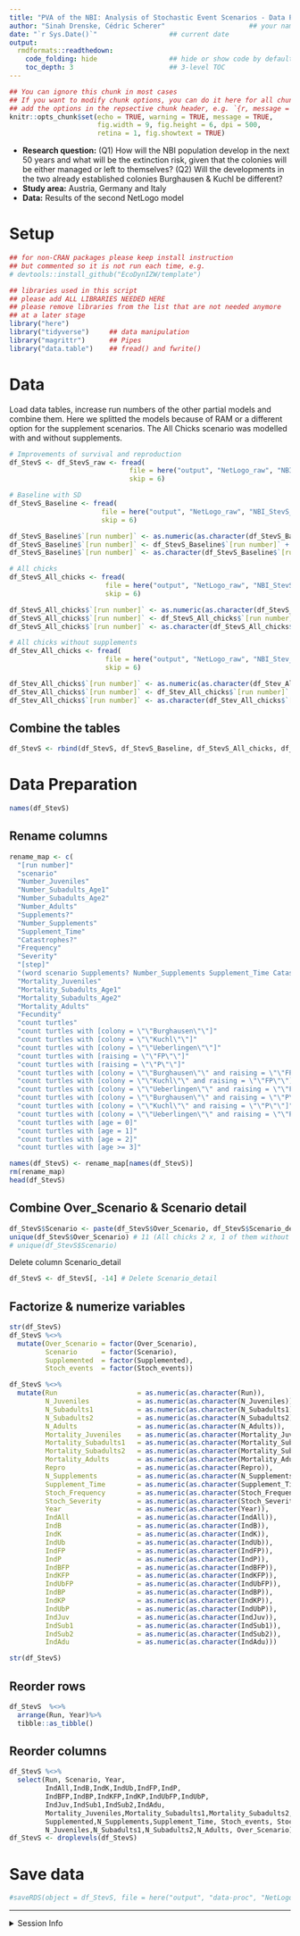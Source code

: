 ```yaml
---
title: "PVA of the NBI: Analysis of Stochastic Event Scenarios - Data Preparation" ## name of your project
author: "Sinah Drenske, Cédric Scherer"                     ## your name(s)
date: "`r Sys.Date()`"                  ## current date
output:
  rmdformats::readthedown:
    code_folding: hide                  ## hide or show code by default?
    toc_depth: 3                        ## 3-level TOC
---
```


```r
## You can ignore this chunk in most cases
## If you want to modify chunk options, you can do it here for all chunks or
## add the options in the repsective chunk header, e.g. `{r, message = FALSE}`
knitr::opts_chunk$set(echo = TRUE, warning = TRUE, message = TRUE,
                      fig.width = 9, fig.height = 6, dpi = 500, 
                      retina = 1, fig.showtext = TRUE)
```

* **Research question:** (Q1) How will the NBI population develop in the next 50 years and what will be the extinction risk, given that the colonies will be either managed or left to themselves? (Q2) Will the developments in the two already established colonies Burghausen & Kuchl be different? 
* **Study area:** Austria, Germany and Italy
* **Data:** Results of the second NetLogo model


# Setup

```r
## for non-CRAN packages please keep install instruction
## but commented so it is not run each time, e.g.
# devtools::install_github("EcoDynIZW/template")

## libraries used in this script
## please add ALL LIBRARIES NEEDED HERE
## please remove libraries from the list that are not needed anymore 
## at a later stage
library("here")
library("tidyverse")     ## data manipulation
library("magrittr")      ## Pipes
library("data.table")    ## fread() and fwrite()
```


# Data
Load data tables, increase run numbers of the other partial models and combine them. Here we splitted the models because of RAM or a different option for the supplement scenarios. The All Chicks scenario was modelled with and without supplements. 
```r
# Improvements of survival and reproduction
df_StevS <- df_StevS_raw <- fread(
                              file = here("output", "NetLogo_raw", "NBI_StevS_Improvements.csv"),
                              skip = 6)

# Baseline with SD 
df_StevS_Baseline <- fread(
                       file = here("output", "NetLogo_raw", "NBI_StevS_Baseline_SD.csv"),
                       skip = 6)

df_StevS_Baseline$`[run number]` <- as.numeric(as.character(df_StevS_Baseline$`[run number]`))
df_StevS_Baseline$`[run number]` <- df_StevS_Baseline$`[run number]` + 70000
df_StevS_Baseline$`[run number]` <- as.character(df_StevS_Baseline$`[run number]`)

# All chicks
df_StevS_All_chicks <- fread(
                        file = here("output", "NetLogo_raw", "NBI_StevS_All_chicks.csv"), 
                        skip = 6)

df_StevS_All_chicks$`[run number]` <- as.numeric(as.character(df_StevS_All_chicks$`[run number]`))
df_StevS_All_chicks$`[run number]` <- df_StevS_All_chicks$`[run number]` + 80000
df_StevS_All_chicks$`[run number]` <- as.character(df_StevS_All_chicks$`[run number]`)

# All chicks without supplements
df_Stev_All_chicks <- fread(
                        file = here("output", "NetLogo_raw", "NBI_Stev_All_chicks_without_Supp.csv"), 
                        skip = 6)

df_Stev_All_chicks$`[run number]` <- as.numeric(as.character(df_Stev_All_chicks$`[run number]`))
df_Stev_All_chicks$`[run number]` <- df_Stev_All_chicks$`[run number]` + 90000
df_Stev_All_chicks$`[run number]` <- as.character(df_Stev_All_chicks$`[run number]`)
```

## Combine the tables
```r
df_StevS <- rbind(df_StevS, df_StevS_Baseline, df_StevS_All_chicks, df_Stev_All_chicks)
```

# Data Preparation
```r
names(df_StevS)
```

## Rename columns
```r
rename_map <- c(
  "[run number]"                                                                      = "Run",
  "scenario"                                                                          = "Over_Scenario",
  "Number_Juveniles"                                                                  = "N_Juveniles",
  "Number_Subadults_Age1"                                                             = "N_Subadults1",
  "Number_Subadults_Age2"                                                             = "N_Subadults2",
  "Number_Adults"                                                                     = "N_Adults",
  "Supplements?"                                                                      = "Supplemented",
  "Number_Supplements"                                                                = "N_Supplements",
  "Supplement_Time"                                                                   = "Supplement_Time",
  "Catastrophes?"                                                                     = "Stoch_events",
  "Frequency"                                                                         = "Stoch_Frequency",
  "Severity"                                                                          = "Stoch_Severity",
  "[step]"                                                                            = "Year",
  "(word scenario Supplements? Number_Supplements Supplement_Time Catastrophes? Frequency Severity)"   = "Scenario_detail",
  "Mortality_Juveniles"                                                               = "Mortality_Juveniles",
  "Mortality_Subadults_Age1"                                                          = "Mortality_Subadults1",
  "Mortality_Subadults_Age2"                                                          = "Mortality_Subadults2",
  "Mortality_Adults"                                                                  = "Mortality_Adults",
  "Fecundity"                                                                         = "Repro",
  "count turtles"                                                                     = "IndAll",
  "count turtles with [colony = \"\"Burghausen\"\"]"                                  = "IndB",
  "count turtles with [colony = \"\"Kuchl\"\"]"                                       = "IndK",
  "count turtles with [colony = \"\"Ueberlingen\"\"]"                                 = "IndUb",
  "count turtles with [raising = \"\"FP\"\"]"                                         = "IndFP",
  "count turtles with [raising = \"\"P\"\"]"                                          = "IndP",
  "count turtles with [colony = \"\"Burghausen\"\" and raising = \"\"FP\"\"]"         = "IndBFP",
  "count turtles with [colony = \"\"Kuchl\"\" and raising = \"\"FP\"\"]"              = "IndKFP",
  "count turtles with [colony = \"\"Ueberlingen\"\" and raising = \"\"FP\"\"]"        = "IndUbFP",
  "count turtles with [colony = \"\"Burghausen\"\" and raising = \"\"P\"\"]"          = "IndBP",
  "count turtles with [colony = \"\"Kuchl\"\" and raising = \"\"P\"\"]"               = "IndKP",
  "count turtles with [colony = \"\"Ueberlingen\"\" and raising = \"\"P\"\"]"         = "IndUbP",
  "count turtles with [age = 0]"                                                      = "IndJuv",
  "count turtles with [age = 1]"                                                      = "IndSub1",
  "count turtles with [age = 2]"                                                      = "IndSub2",
  "count turtles with [age >= 3]"                                                     = "IndAdu")

names(df_StevS) <- rename_map[names(df_StevS)]
rm(rename_map)
head(df_StevS)
```
## Combine Over_Scenario & Scenario detail
```r
df_StevS$Scenario <- paste(df_StevS$Over_Scenario, df_StevS$Scenario_detail, sep = "")
unique(df_StevS$Over_Scenario) # 11 (All chicks 2 x, 1 of them without supplements)
# unique(df_StevS$Scenario)
```

Delete column Scenario_detail
```r
df_StevS <- df_StevS[, -14] # Delete Scenario_detail
```

## Factorize & numerize variables
```r
str(df_StevS)
df_StevS %<>% 
  mutate(Over_Scenario = factor(Over_Scenario),
         Scenario      = factor(Scenario),
         Supplemented  = factor(Supplemented),
         Stoch_events  = factor(Stoch_events))

df_StevS %<>%
  mutate(Run                    = as.numeric(as.character(Run)),
         N_Juveniles            = as.numeric(as.character(N_Juveniles)),
         N_Subadults1           = as.numeric(as.character(N_Subadults1)),
         N_Subadults2           = as.numeric(as.character(N_Subadults2)),
         N_Adults               = as.numeric(as.character(N_Adults)),
         Mortality_Juveniles    = as.numeric(as.character(Mortality_Juveniles)),
         Mortality_Subadults1   = as.numeric(as.character(Mortality_Subadults1)),
         Mortality_Subadults2   = as.numeric(as.character(Mortality_Subadults2)),
         Mortality_Adults       = as.numeric(as.character(Mortality_Adults)),
         Repro                  = as.numeric(as.character(Repro)),
         N_Supplements          = as.numeric(as.character(N_Supplements)),
         Supplement_Time        = as.numeric(as.character(Supplement_Time)),
         Stoch_Frequency        = as.numeric(as.character(Stoch_Frequency)),
         Stoch_Severity         = as.numeric(as.character(Stoch_Severity)),
         Year                   = as.numeric(as.character(Year)),
         IndAll                 = as.numeric(as.character(IndAll)),
         IndB                   = as.numeric(as.character(IndB)),
         IndK                   = as.numeric(as.character(IndK)),
         IndUb                  = as.numeric(as.character(IndUb)),
         IndFP                  = as.numeric(as.character(IndFP)),
         IndP                   = as.numeric(as.character(IndP)),
         IndBFP                 = as.numeric(as.character(IndBFP)),
         IndKFP                 = as.numeric(as.character(IndKFP)),
         IndUbFP                = as.numeric(as.character(IndUbFP)),
         IndBP                  = as.numeric(as.character(IndBP)),
         IndKP                  = as.numeric(as.character(IndKP)),
         IndUbP                 = as.numeric(as.character(IndUbP)),
         IndJuv                 = as.numeric(as.character(IndJuv)),
         IndSub1                = as.numeric(as.character(IndSub1)),
         IndSub2                = as.numeric(as.character(IndSub2)),
         IndAdu                 = as.numeric(as.character(IndAdu)))

str(df_StevS)
```

## Reorder rows
```r
df_StevS  %<>%
  arrange(Run, Year)%>%
  tibble::as_tibble()
```

## Reorder columns
```r
df_StevS %<>% 
  select(Run, Scenario, Year, 
         IndAll,IndB,IndK,IndUb,IndFP,IndP,
         IndBFP,IndBP,IndKFP,IndKP,IndUbFP,IndUbP,
         IndJuv,IndSub1,IndSub2,IndAdu,
         Mortality_Juveniles,Mortality_Subadults1,Mortality_Subadults2,Mortality_Adults,Repro,
         Supplemented,N_Supplements,Supplement_Time, Stoch_events, Stoch_Frequency, Stoch_Severity,
         N_Juveniles,N_Subadults1,N_Subadults2,N_Adults, Over_Scenario)
df_StevS <- droplevels(df_StevS)
```

# Save data
```r
#saveRDS(object = df_StevS, file = here("output", "data-proc", "NetLogo-proc", "df_StevS.rds"))
```


***

<details><summary>Session Info</summary>

```r
## DO NOT REMOVE!
## We store the settings of your computer and the current versions of the
## packages used to allow for reproducibility
Sys.time()
#git2r::repository() ## uncomment if you are using GitHub
sessionInfo()
```

</details>

